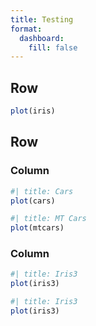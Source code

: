 ```yaml
---
title: Testing
format: 
  dashboard:
    fill: false
---
```


## Row

```r
plot(iris)
```

## Row

### Column {.tabset}

```r
#| title: Cars
plot(cars)
```

```r
#| title: MT Cars
plot(mtcars)
```

### Column 

```r
#| title: Iris3
plot(iris3)
```

```r
#| title: Iris3
plot(iris3)
```
